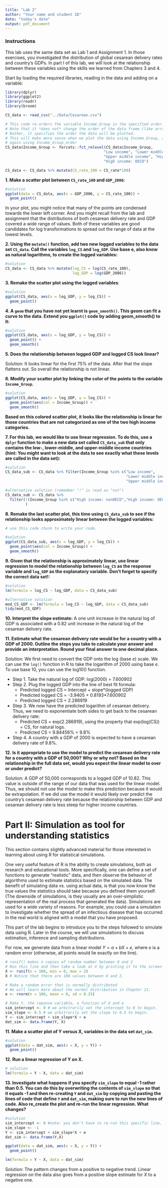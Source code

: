```yaml
---
title: "Lab 2"
author: "Your name and student ID"
date: "today's date"
output: pdf_document
---
```


### Instructions

This lab uses the same data set as Lab 1 and Assignment 1. In those exercises, you
investigated the distribution of global cesarean delivery rates and country's 
GDPs. In part I of this lab, we will look at the relationship between these 
variables using the skills we learned from Chapters 3 and 4.

Start by loading the required libraries, reading in the data and adding on a 
variable:

```r
library(dplyr)
library(ggplot2)
library(readr)
library(broom)

CS_data <- read_csv("../Data/Cesarean.csv")

# This code re-orders the variable Income_Group in the specified order.
# Note that it *does not* change the order of the data frame (like arrange() does)
# Rather, it specifies the order the data will be plotted. 
# This will make more sense when we plot the data using Income_Group, and then
# again using Income_Group_order
CS_data$Income_Group <- forcats::fct_relevel(CS_data$Income_Group, 
                                            "Low income", "Lower middle income", 
                                            "Upper middle income", "High income: nonOECD", 
                                            "High income: OECD")

CS_data <- CS_data %>% mutate(CS_rate_100 = CS_rate*100)
```

**1. Make a scatter plot between `CS_rate_100` and `GDP_2006`:**

```r
#solution 
ggplot(data = CS_data, aes(x = GDP_2006, y = CS_rate_100)) + 
  geom_point()
```

In your plot, you might notice that many of the points are condensed towards the 
lower left corner. And you might recall from the lab and assignment that the 
distributions of both cesarean delivery rate and GDP covered a wide range of 
values. Both of these variables are good candidates for log transformations to
spread out the range of data at the lowest levels.

**2. Using the `mutate()` function, add two new logged variables to the data set
`CS_data`. Call the variables `log_CS` and `log_GDP`. Use base e, also know as 
natural logarithms, to create the logged variables:**

```r
#solution
CS_data <- CS_data %>% mutate(log_CS = log(CS_rate_100), 
                              log_GDP = log(GDP_2006))
```

**3. Remake the scatter plot using the logged variables**:

```r
#solution
ggplot(CS_data, aes(x = log_GDP, y = log_CS)) + 
  geom_point()
```

**4. A `geom` that you have not yet learnt is `geom_smooth()`. This geom can fit 
a curve to the data. Extend you `ggplot()` code by adding geom_smooth() to it:**
```r
#solution
ggplot(CS_data, aes(x = log_GDP, y = log_CS)) + 
  geom_point() +
  geom_smooth()
```

**5. Does the relationship between logged GDP and logged CS look linear?**

Solution: It looks linear for the first 75% of the data. After that the slope 
flattens out. So overall the relationship is not linear.

**6. Modify your scatter plot by linking the color of the points to the variable
`Income_Group`.**

```r
#solution
ggplot(CS_data, aes(x = log_GDP, y = log_CS)) + 
  geom_point(aes(col = Income_Group)) +
  geom_smooth()
```

**Based on this colored scatter plot, it looks like the relationship is linear 
for those countries that are not categorized as one of the two high income
categories.**

**7. For this lab, we would like to use linear regression. To do this, use a 
`dplyr` function to make a new data set called `CS_data_sub` that only contains
the low-, lower-middle, and upper-middle income countries (hint: You might want
to look at the data to see exactly what these levels are called in the data set):**

```r
#solution
CS_data_sub <- CS_data %>% filter(Income_Group %in% c("Low income", 
                                                      "Lower middle income",
                                                      "Upper middle income"))

#alternative solution (remember "!" is read as "not")
CS_data_sub <- CS_data %>% 
  filter(!(Income_Group %in% c("High income: nonOECD","High income: OECD"))
         )
```

**8. Remake the last scatter plot, this time using `CS_data_sub` to see if the 
relationship looks approximately linear between the logged variables:**

```r
# use this code chunk to write your code.

#solution
ggplot(CS_data_sub, aes(x = log_GDP, y = log_CS)) + 
  geom_point(aes(col = Income_Group)) +
  geom_smooth()
```

**9. Given that the relationship is approximately linear, use linear regression to 
model the relationship between `log_CS` as the response variable and `log_GDP` 
as the explanatory variable. Don't forget to specify the correct data set!:**

```r
#solution
lm(formula = log_CS ~ log_GDP, data = CS_data_sub)

#alternative solution
mod_CS_GDP <- lm(formula = log_CS ~ log_GDP, data = CS_data_sub)
tidy(mod_CS_GDP)
```

**10. Interpret the slope estimate:**
A one unit increase in the natural log of GDP is associated with a 0.82 unit 
increase in the natural log of the cesarean delivery rate.

**11. Estimate what the cesarean delivery rate would be for a country with a GDP 
of 2000. Outline the steps you take to calculate your answer and provide an 
interpretation. Round your final answer to one decimal place.**

Solution:
We first need to convert the GDP onto the log (base $e$) scale. We can use the 
`log()` function in R to take the logarithm of 2000 using base $e$. To use base 
10, you can use the log10() function.

* Step 1. Take the natural log of GDP: log(2000) = 7.600902
* Step 2. Plug the logged GDP into the line of best fit formula:
    - Predicted logged CS = Intercept + slope*(logged GDP)
    - Predicted logged CS = -3.9405 + 0.8193*7.600902
    - Predicted logged CS = 2.286919
* Step 3. We now have the predicted logarithm of cesarean delivery. Thus, we need
to exponentiate both sides to get back to the cesarean delivery rate:
    - Predicted CS = exp(2.286919), using the property that exp(log(CS)) = CS, for natural logs.
    - Predicted CS = 9.84456% = 9.8%
* Step 4. A country with a GDP of 2000 is expected to have a cesarean delivery rate of
9.8%.

**12. Is it appropriate to use the model to predict the cesarean delivery rate 
for a country with a GDP of 50,000? Why or why not? Based on the relationship in 
the full data set, would you expect the linear model to over or under predict?**

Solution:
A GDP of 50,000 corresponds to a logged GDP of 10.82. This value is outside of
the range of our data that was used for the linear model. Thus, we should not 
use the model to make this prediction because it would be extrapolation. If we 
did use the model it would likely over predict the country's cesarean delivery 
rate because the relationship between GDP and cesarean delivery rate is less
steep for higher income countries.

\newpage 

# Part II: Simulation as tool for understanding statistics

This section contains slightly advanced material for those interested in 
learning about using R for statistical simulations.

One very useful feature of R is the ability to create simulations, both as
research and educational tools. More specifically, one can define a set of 
functions to generate "realistic" data, and then observe the behavior of 
algorithms used to estimate statistics based on the simulated data. The benefit 
of simulating data vs. using actual data, is that you now know the true values 
the statistics should take because you defined them yourself. (The downside of 
simulations, is they usually are an over-simplistic representation of the real 
process that generated the data). Simulations are used for a wide variety of
reasons. For example, you could use a simulation to investigate whether the spread
of an infectious disease that has occurred in the real world is aligned with a
model that you have proposed. 

This part of the lab begins to introduce you to the steps followed to simulate
data using R. Later in the course, we will use simulations to discuss estimation, 
inference and sampling distributions. 

For now, we generate data from a linear model $Y = a + bX + e$, where $e$ is a 
random error (otherwise, all points would lie exactly on the line).

```r
# runif() makes n copies of random number between 0 and 2
# Run this line and then take a look at X by printing it to the screen
X <- runif(n = 100, min = 0, max = 2)
X # Notice that there are 100 values between 0 and 2. 

# Make a random error that is normally distributed 
# We will learn more about the normal distribution in Chapter 11.
e <- rnorm(n = 100, mean = 0, sd = 0.25)

# Make Y, the reponse variable, a function of X and e
sim_intercept <- 0 # we arbitrarily set the intercept to 0 to begin. 
sim_slope <- 0.5 # we arbitrarily set the slope to 0.5 to begin. 
Y <- sim_intercept + sim_slope*X + e
dat_sim <- data.frame(Y, X)
```

**11. Make a scatter plot of Y versus X, variables in the data set `dat_sim`.**
```r
#solution
ggplot(data = dat_sim, aes(x = X, y = Y)) + 
  geom_point()
```

**12. Run a linear regression of Y on X.**
```r
# solution
lm(formula = Y ~ X, data = dat_sim)
```

**13. Investigate what happens if you specify `sim_slope` to equal -1 rather than
0.5. You can do this by overwriting the contents of `sim_slope` so that it equals 
-1 and then re-creating `Y` and `dat_sim` by copying and pasting the lines of 
code that define `Y` and `dat_sim`, making sure to run the new lines of code.
Also re_create the plot and re-run the linear regression. What changes?**

```r
#solution
sim_intercept <- 0 #note: you don't have to re-run this specific line, since the intercept stays the same
sim_slope <- -1
Y <- sim_intercept + sim_slope*X + e
dat_sim <- data.frame(Y,X)

ggplot(data = dat_sim, aes(x = X, y = Y)) + 
  geom_point()

lm(formula = Y ~ X, data = dat_sim)
```

Solution: The pattern changes from a positive to negative trend.  Linear regression on the 
data also goes from a positive slope estimate for $X$ to a negative one.

